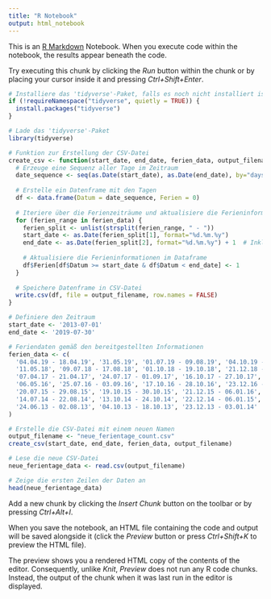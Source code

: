 ```yaml
---
title: "R Notebook"
output: html_notebook
---
```


This is an [R Markdown](http://rmarkdown.rstudio.com) Notebook. When you execute code within the notebook, the results appear beneath the code. 

Try executing this chunk by clicking the *Run* button within the chunk or by placing your cursor inside it and pressing *Ctrl+Shift+Enter*. 

```r
# Installiere das 'tidyverse'-Paket, falls es noch nicht installiert ist
if (!requireNamespace("tidyverse", quietly = TRUE)) {
  install.packages("tidyverse")
}

# Lade das 'tidyverse'-Paket
library(tidyverse)

# Funktion zur Erstellung der CSV-Datei
create_csv <- function(start_date, end_date, ferien_data, output_filename) {
  # Erzeuge eine Sequenz aller Tage im Zeitraum
  date_sequence <- seq(as.Date(start_date), as.Date(end_date), by="days")
  
  # Erstelle ein Datenframe mit den Tagen
  df <- data.frame(Datum = date_sequence, Ferien = 0)
  
  # Iteriere über die Ferienzeiträume und aktualisiere die Ferieninformationen im Dataframe
  for (ferien_range in ferien_data) {
    ferien_split <- unlist(strsplit(ferien_range, " - "))
    start_date <- as.Date(ferien_split[1], format="%d.%m.%y")
    end_date <- as.Date(ferien_split[2], format="%d.%m.%y") + 1  # Inklusive Enddatum
    
    # Aktualisiere die Ferieninformationen im Dataframe
    df$Ferien[df$Datum >= start_date & df$Datum < end_date] <- 1
  }
  
  # Speichere Datenframe in CSV-Datei
  write.csv(df, file = output_filename, row.names = FALSE)
}

# Definiere den Zeitraum
start_date <- '2013-07-01'
end_date <- '2019-07-30'

# Feriendaten gemäß den bereitgestellten Informationen
ferien_data <- c(
  '04.04.19 - 18.04.19', '31.05.19', '01.07.19 - 09.08.19', '04.10.19 - 18.10.19', '23.12.19 - 06.01.2020',
  '11.05.18', '09.07.18 - 17.08.18', '01.10.18 - 19.10.18', '21.12.18 - 04.01.19', '29.03.18 - 13.04.18',
  '07.04.17 - 21.04.17', '24.07.17 - 01.09.17', '16.10.17 - 27.10.17', '21.12.17 - 05.01.18', '24.03.16 - 09.04.16',
  '06.05.16', '25.07.16 - 03.09.16', '17.10.16 - 28.10.16', '23.12.16 - 06.01.17', '01.04.15 - 17.04.15', '15.05.15',
  '20.07.15 - 29.08.15', '19.10.15 - 30.10.15', '21.12.15 - 06.01.16', '16.04.14 - 02.05.14', '30.05.14',
  '14.07.14 - 22.08.14', '13.10.14 - 24.10.14', '22.12.14 - 06.01.15', '25.03.13 - 09.04.13', '10.05.13',
  '24.06.13 - 02.08.13', '04.10.13 - 18.10.13', '23.12.13 - 03.01.14'
)

# Erstelle die CSV-Datei mit einem neuen Namen
output_filename <- "neue_ferientage_count.csv"
create_csv(start_date, end_date, ferien_data, output_filename)

# Lese die neue CSV-Datei
neue_ferientage_data <- read.csv(output_filename)

# Zeige die ersten Zeilen der Daten an
head(neue_ferientage_data)

```


Add a new chunk by clicking the *Insert Chunk* button on the toolbar or by pressing *Ctrl+Alt+I*.

When you save the notebook, an HTML file containing the code and output will be saved alongside it (click the *Preview* button or press *Ctrl+Shift+K* to preview the HTML file).

The preview shows you a rendered HTML copy of the contents of the editor. Consequently, unlike *Knit*, *Preview* does not run any R code chunks. Instead, the output of the chunk when it was last run in the editor is displayed.
